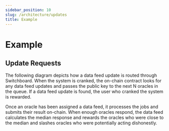 ```yaml
---
sidebar_position: 10
slug: /architecture/updates
title: Example
---
```



# Example

## Update Requests

The following diagram depicts how a data feed update is routed through Switchboard. When the system is cranked, the on-chain contract looks for any data feed updates and passes the public key to the next N oracles in the queue. If a data feed update is found, the user who cranked the system is rewarded.

Once an oracle has been assigned a data feed, it processes the jobs and submits their result on-chain. When enough oracles respond, the data feed calculates the median response and rewards the oracles who were close to the median and slashes oracles who were potentially acting dishonestly.

<MarkdownImage img="/img/update_request_activity.png" unstyled />

<!-- TO DO: Add new section for other activities  like data feed curation, crank turn, hearbeat -->
